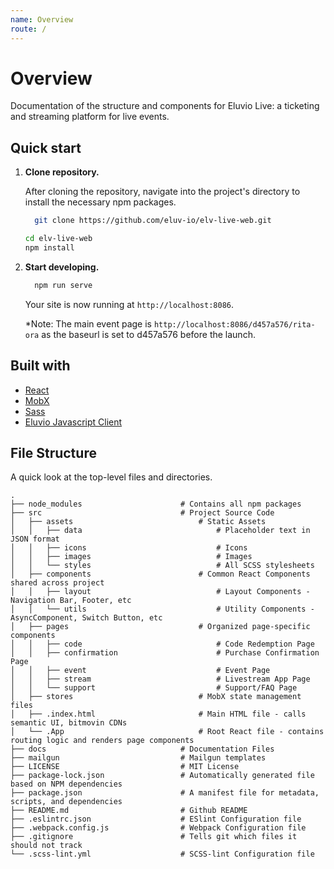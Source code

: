 ```yaml
---
name: Overview
route: /
---
```


# Overview

Documentation of the structure and components for Eluvio Live: a ticketing and streaming platform for live events.


## Quick start

1.  **Clone repository.**

    After cloning the repository, navigate into the project's directory to install the necessary npm packages.

    ```sh
      git clone https://github.com/eluv-io/elv-live-web.git
    
    cd elv-live-web
    npm install  
    ```

2.  **Start developing.**

    ```sh
      npm run serve
    ```

    Your site is now running at `http://localhost:8086`.

    *Note: The main event page is `http://localhost:8086/d457a576/rita-ora` as the baseurl is set to d457a576 before the launch. 

## Built with

* [React](https://reactjs.org/)
* [MobX](https://mobx.js.org/README.html)
* [Sass](https://sass-lang.com/)
* [Eluvio Javascript Client](https://github.com/eluv-io/elv-client-js)


## File Structure

A quick look at the top-level files and directories.

    .
    ├── node_modules                      # Contains all npm packages
    ├── src                               # Project Source Code
    │   ├── assets                            # Static Assets 
    │   │   ├── data                              # Placeholder text in JSON format                 
    │   │   ├── icons                             # Icons                 
    │   │   ├── images                            # Images                
    │   │   └── styles                            # All SCSS stylesheets                  
    │   ├── components                        # Common React Components shared across project 
    │   │   ├── layout                            # Layout Components - Navigation Bar, Footer, etc                           
    │   │   └── utils                             # Utility Components - AsyncComponent, Switch Button, etc            
    │   ├── pages                             # Organized page-specific components 
    │   │   ├── code                              # Code Redemption Page                
    │   │   ├── confirmation                      # Purchase Confirmation Page                 
    │   │   ├── event                             # Event Page        
    │   │   ├── stream                            # Livestream App Page                 
    │   │   └── support                           # Support/FAQ Page                          
    │   ├── stores                            # MobX state management files           
    │   ├── .index.html                       # Main HTML file - calls semantic UI, bitmovin CDNs  
    │   └── .App                              # Root React file - contains routing logic and renders page components                
    ├── docs                              # Documentation Files 
    ├── mailgun                           # Mailgun templates
    ├── LICENSE                           # MIT License
    ├── package-lock.json                 # Automatically generated file based on NPM dependencies
    ├── package.json                      # A manifest file for metadata, scripts, and dependencies
    ├── README.md                         # Github README
    ├── .eslintrc.json                    # ESlint Configuration file 
    ├── .webpack.config.js                # Webpack Configuration file
    ├── .gitignore                        # Tells git which files it should not track 
    └── .scss-lint.yml                    # SCSS-lint Configuration file
